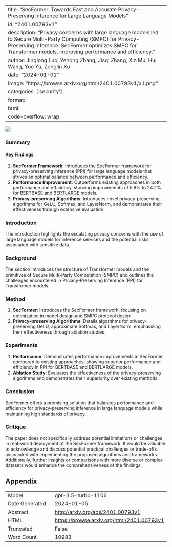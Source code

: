 
---
title: "SecFormer: Towards Fast and Accurate Privacy-Preserving Inference for Large Language Models"
id: "2401.00793v1"
description: "Privacy concerns with large language models led to Secure Multi-Party Computing (SMPC) for Privacy-Preserving Inference. SecFormer optimizes SMPC for Transformer models, improving performance and efficiency."
author: Jinglong Luo, Yehong Zhang, Jiaqi Zhang, Xin Mu, Hui Wang, Yue Yu, Zenglin Xu
date: "2024-01-01"
image: "https://browse.arxiv.org/html/2401.00793v1/x1.png"
categories: ['security']
format:
  html:
    code-overflow: wrap
---

![](https://browse.arxiv.org/html/2401.00793v1/x1.png)

### Summary

#### Key Findings
1. **SecFormer Framework**: Introduces the SecFormer framework for privacy-preserving inference (PPI) for large language models that strikes an optimal balance between performance and efficiency.
2. **Performance Improvement**: Outperforms existing approaches in both performance and efficiency, showing improvements of 5.6% to 24.2% for BERTBASE and BERTLARGE models.
3. **Privacy-preserving Algorithms**: Introduces novel privacy-preserving algorithms for GeLU, Softmax, and LayerNorm, and demonstrates their effectiveness through extensive evaluation.

### Introduction
The introduction highlights the escalating privacy concerns with the use of large language models for inference services and the potential risks associated with sensitive data.

### Background
The section introduces the structure of Transformer models and the primitives of Secure Multi-Party Computation (SMPC) and outlines the challenges encountered in Privacy-Preserving Inference (PPI) for Transformer models.

### Method
1. **SecFormer**: Introduces the SecFormer framework, focusing on optimization in model design and SMPC protocol design.
2. **Privacy-preserving Algorithms**: Details algorithms for privacy-preserving GeLU, approximate Softmax, and LayerNorm, emphasizing their effectiveness through ablation studies.

### Experiments
1. **Performance**: Demonstrates performance improvements in SecFormer compared to existing approaches, showing superior performance and efficiency in PPI for BERTBASE and BERTLARGE models.
2. **Ablation Study**: Evaluates the effectiveness of the privacy-preserving algorithms and demonstrates their superiority over existing methods.

### Conclusion
SecFormer offers a promising solution that balances performance and efficiency for privacy-preserving inference in large language models while maintaining high standards of privacy.

### Critique
The paper does not specifically address potential limitations or challenges in real-world deployment of the SecFormer framework. It would be valuable to acknowledge and discuss potential practical challenges or trade-offs associated with implementing the proposed algorithms and frameworks. Additionally, further insights or comparisons with more diverse or complex datasets would enhance the comprehensiveness of the findings.

## Appendix

|          |          |
|----------|----------|
| Model     | gpt-3.5-turbo-1106       |
| Date Generated     | 2024-01-05       |
| Abstract | [http://arxiv.org/abs/2401.00793v1](http://arxiv.org/abs/2401.00793v1)        |
| HTML     | [https://browse.arxiv.org/html/2401.00793v1](https://browse.arxiv.org/html/2401.00793v1)       |
| Truncated       | False       |
| Word Count       | 10983       |